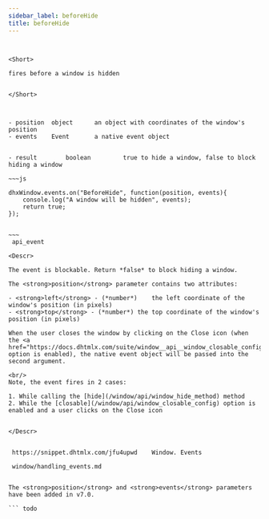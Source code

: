 ```yaml
---
sidebar_label: beforeHide
title: beforeHide
---
```



          

``` todo


<Short>

fires before a window is hidden


</Short>



- position  object      an object with coordinates of the window's position
- events    Event       a native event object


- result		boolean			true to hide a window, false to block hiding a window

~~~js

dhxWindow.events.on("BeforeHide", function(position, events){
    console.log("A window will be hidden", events);
    return true;
});


~~~
 api_event

<Descr>

The event is blockable. Return *false* to block hiding a window.

The <strong>position</strong> parameter contains two attributes:

- <strong>left</strong> - (*number*)	the left coordinate of the window's position (in pixels)
- <strong>top</strong> - (*number*)	the top coordinate of the window's position (in pixels)

When the user closes the window by clicking on the Close icon (when the <a href="https://docs.dhtmlx.com/suite/window__api__window_closable_config.html">closable</a> option is enabled), the native event object will be passed into the second argument.

<br/>
Note, the event fires in 2 cases:

1. While calling the [hide](/window/api/window_hide_method) method
2. While the [closable](/window/api/window_closable_config) option is enabled and a user clicks on the Close icon


</Descr>


 https://snippet.dhtmlx.com/jfu4upwd	Window. Events

 window/handling_events.md

 
The <strong>position</strong> and <strong>events</strong> parameters have been added in v7.0.

``` todo